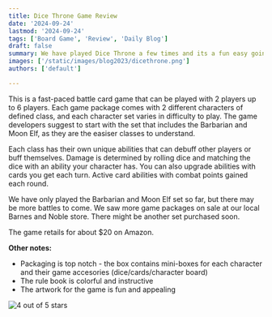 ```yaml
---
title: Dice Throne Game Review
date: '2024-09-24'
lastmod: '2024-09-24'
tags: ['Board Game', 'Review', 'Daily Blog']
draft: false
summary: We have played Dice Throne a few times and its a fun easy going game.
images: ['/static/images/blog2023/dicethrone.png']
authors: ['default']

---
```


This is a fast-paced battle card game that can be played with 2 players up to 6 players. 
 Each game package comes with 2 different characters of defined class, and each character 
 set varies in difficulty to play. The game developers suggest to start with the set that 
 includes the Barbarian and Moon Elf, as they are the easiser classes to understand.

Each class has their own unique abilities that can debuff other players or buff themselves.
 Damage is determined by rolling dice and matching the dice with an ability your character has. You 
 can also upgrade abilities with cards you get each turn. Active card abilities with combat points
 gained each round.

We have only played the Barbarian and Moon Elf set so far, but there may be more battles to come.
 We saw more game packages on sale at our local Barnes and Noble store. There might be another set 
 purchased soon.

The game retails for about $20 on Amazon.

**Other notes:**
- Packaging is top notch - the box contains mini-boxes for each character and their 
  game accesories (dice/cards/character board)
- The rule book is colorful and instructive
- The artwork for the game is fun and appealing

![4 out of 5 stars](/static/images/4of5stars.png)
